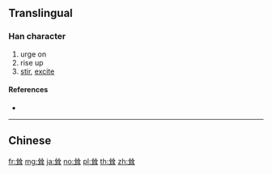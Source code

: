 {{character info/new}}
{{also|聳}}
==Translingual==

===Han character===
{{Han char|rn=128|rad=耳|as=04|sn=10|four=|canj=OOSJ}}

# urge on
# rise up
# [[stir]], [[excite]]

====References====
* {{Han ref|kx=0966.010|dkj=29014|dj=1414.050|hdz=42785.080|uh=8038|ud=32824}}

----

==Chinese==
{{zh-see|聳}}

[[fr:耸]]
[[mg:耸]]
[[ja:耸]]
[[no:耸]]
[[pl:耸]]
[[th:耸]]
[[zh:耸]]